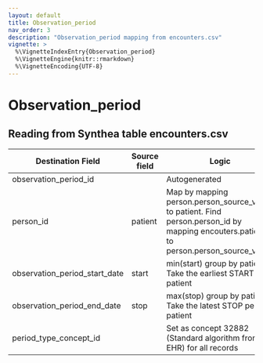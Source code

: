 ```yaml
---
layout: default
title: Observation_period
nav_order: 3
description: "Observation_period mapping from encounters.csv"
vignette: >
  %\VignetteIndexEntry{Observation_period}
  %\VignetteEngine{knitr::rmarkdown}
  %\VignetteEncoding{UTF-8}
---
```


# Observation_period

## Reading from Synthea table encounters.csv

| Destination Field | Source field | Logic | Comment field |
| --- | --- | --- | --- |
| observation_period_id |  | Autogenerated |  |
| person_id | patient | Map by mapping person.person_source_value to patient.  Find person.person_id by mapping encouters.patient to person.person_source_value. |  |
| observation_period_start_date | start | min(start) group by patient  Take the earliest START per patient |  |
| observation_period_end_date | stop | max(stop) group by patient  Take the latest STOP per patient |  |
| period_type_concept_id |  |  Set as concept 32882 (Standard algorithm from EHR) for all records  | |

